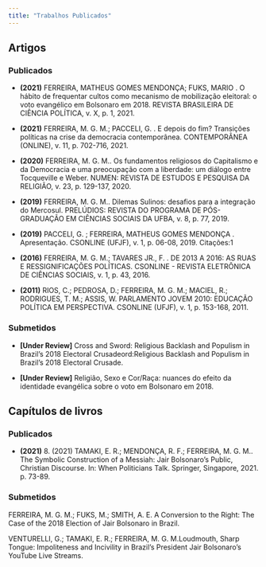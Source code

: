 ```yaml
---
title: "Trabalhos Publicados"
---
```


## **Artigos**

::: panel-tabset


### **Publicados**

* **(2021)** FERREIRA, MATHEUS GOMES MENDONÇA; FUKS, MARIO . O hábito de frequentar cultos como mecanismo de mobilização eleitoral: o voto evangélico em Bolsonaro em 2018. REVISTA BRASILEIRA DE CIÊNCIA POLÍTICA, v. X, p. 1, 2021.

* **(2021)** FERREIRA, M. G. M.; PACCELI, G. . E depois do fim? Transições políticas na crise da democracia contemporânea. CONTEMPORÂNEA (ONLINE), v. 11, p. 702-716, 2021.

* **(2020)** FERREIRA, M. G. M.. Os fundamentos religiosos do Capitalismo e da Democracia e uma preocupação com a liberdade: um diálogo entre Tocqueville e Weber. NUMEN: REVISTA DE ESTUDOS E PESQUISA DA RELIGIÃO, v. 23, p. 129-137, 2020.

* **(2019)** FERREIRA, M. G. M.. Dilemas Sulinos: desafios para a integração do Mercosul. PRELÚDIOS: REVISTA DO PROGRAMA DE PÓS-GRADUAÇÃO EM CIÊNCIAS SOCIAIS DA UFBA, v. 8, p. 77, 2019.

* **(2019)** PACCELI, G. ; FERREIRA, MATHEUS GOMES MENDONÇA . Apresentação. CSONLINE (UFJF), v. 1, p. 06-08, 2019.
Citações:1

* **(2016)** FERREIRA, M. G. M.; TAVARES JR., F. . DE 2013 A 2016: AS RUAS E RESSIGNIFICAÇÕES POLÍTICAS. CSONLINE - REVISTA ELETRÔNICA DE CIÊNCIAS SOCIAIS, v. 1, p. 43, 2016.

* **(2011)** RIOS, C.; PEDROSA, D.; FERREIRA, M. G. M.; MACIEL, R.; RODRIGUES, T. M.; ASSIS, W. PARLAMENTO JOVEM 2010: EDUCAÇÃO POLÍTICA EM PERSPECTIVA. CSONLINE (UFJF), v. 1, p. 153-168, 2011.

### **Submetidos**

* **[Under Review]** Cross and Sword: Religious Backlash and Populism in Brazil’s 2018 Electoral Crusadeord:Religious Backlash and Populism in Brazil’s 2018 Electoral Crusade.

* **[Under Review]** Religião, Sexo e Cor/Raça: nuances do efeito da identidade evangélica sobre o voto em Bolsonaro em 2018.

:::


## **Capítulos de livros**

::: panel-tabset


### **Publicados**

* **(2021)** 8.	(2021) TAMAKI, E. R.; MENDONÇA, R. F.; FERREIRA, M. G. M.. The Symbolic Construction of a Messiah: Jair Bolsonaro’s Public, Christian Discourse. In: When Politicians Talk. Springer, Singapore, 2021. p. 73-89.


### **Submetidos**

FERREIRA, M. G. M.; FUKS, M.; SMITH, A. E. A Conversion to the Right: The Case of the 2018 Election of Jair Bolsonaro in Brazil.

VENTURELLI, G.; TAMAKI, E. R.; FERREIRA, M. G. M.Loudmouth, Sharp Tongue: Impoliteness and Incivility in Brazil's President Jair Bolsonaro's YouTube Live Streams.

:::